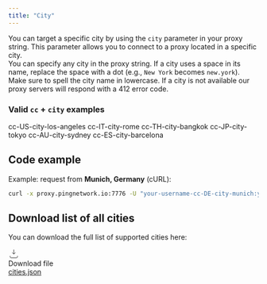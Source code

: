 ```yaml
---
title: "City"
---
```


You can target a specific city by using the `city` parameter in your proxy string. This parameter allows you to connect to a proxy located in a specific city.\
You can specify any city in the proxy string. If a city uses a space in its name, replace the space with a dot (e.g., `New York` becomes `new.york`). Make sure to spell the city name in lowercase. If a city is not available our proxy servers will respond with a 412 error code.

### Valid `cc` + `city` examples

cc-US-city-los-angeles
cc-IT-city-rome
cc-TH-city-bangkok
cc-JP-city-tokyo
cc-AU-city-sydney
cc-ES-city-barcelona

## Code example

Example: request from **Munich, Germany** (cURL):

```bash
curl -x proxy.pingnetwork.io:7776 -U "your-username-cc-DE-city-munich:your-password" https://ipinfo.io/json
```

## Download list of all cities

You can download the full list of supported cities here:

<div className="mt-3 inline-flex items-center gap-3 rounded-xl border border-zinc-700/60 bg-zinc-900/40 p-4 hover:border-zinc-500/70">
  <svg width="22" height="22" viewBox="0 0 24 24" fill="none" className="shrink-0">
    <path d="M12 3v10m0 0l-3.5-3.5M12 13l3.5-3.5M4 17v2a2 2 0 002 2h12a2 2 0 002-2v-2" stroke="currentColor" strokeWidth="1.6" strokeLinecap="round" strokeLinejoin="round"/>
  </svg>
  <div>
    <div className="text-sm text-zinc-400">Download file</div>
    <a href="/cities.json" download className="font-medium underline underline-offset-4">
     cities.json
    </a>
  </div>
</div>
